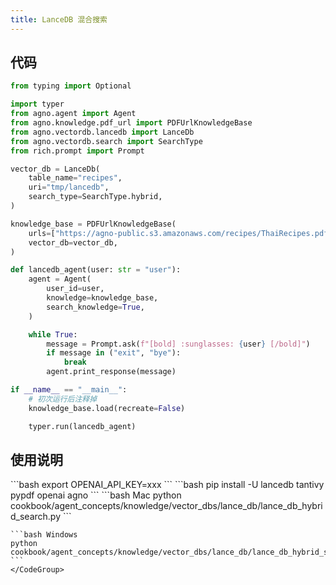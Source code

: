 ```yaml
---
title: LanceDB 混合搜索
---
```

## 代码

```python cookbook/agent_concepts/knowledge/vector_dbs/lance_db/lance_db_hybrid_search.py
from typing import Optional

import typer
from agno.agent import Agent
from agno.knowledge.pdf_url import PDFUrlKnowledgeBase
from agno.vectordb.lancedb import LanceDb
from agno.vectordb.search import SearchType
from rich.prompt import Prompt

vector_db = LanceDb(
    table_name="recipes",
    uri="tmp/lancedb",
    search_type=SearchType.hybrid,
)

knowledge_base = PDFUrlKnowledgeBase(
    urls=["https://agno-public.s3.amazonaws.com/recipes/ThaiRecipes.pdf"],
    vector_db=vector_db,
)

def lancedb_agent(user: str = "user"):
    agent = Agent(
        user_id=user,
        knowledge=knowledge_base,
        search_knowledge=True,
    )

    while True:
        message = Prompt.ask(f"[bold] :sunglasses: {user} [/bold]")
        if message in ("exit", "bye"):
            break
        agent.print_response(message)

if __name__ == "__main__":
    # 初次运行后注释掉
    knowledge_base.load(recreate=False)

    typer.run(lancedb_agent)
```

## 使用说明

<Steps>
  <Snippet file="create-venv-step.mdx" />

  <Step title="设置您的 API 密钥">
    ```bash
    export OPENAI_API_KEY=xxx
    ```
  </Step>

  <Step title="安装库">
    ```bash
    pip install -U lancedb tantivy pypdf openai agno
    ```
  </Step>

  <Step title="运行智能体">
    <CodeGroup>
    ```bash Mac
    python cookbook/agent_concepts/knowledge/vector_dbs/lance_db/lance_db_hybrid_search.py
    ```

    ```bash Windows
    python cookbook/agent_concepts/knowledge/vector_dbs/lance_db/lance_db_hybrid_search.py
    ```
    </CodeGroup>
  </Step>
</Steps>